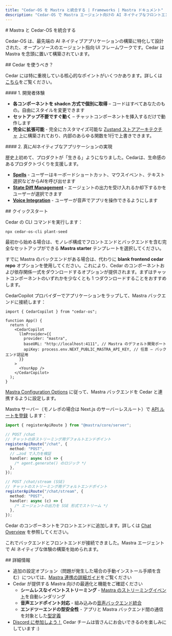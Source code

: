 ```yaml
---
title: "Cedar-OS を Mastra と統合する | Frameworks | Mastra ドキュメント"
description: "Cedar-OS で Mastra エージェント向けの AI ネイティブなフロントエンドを構築する"
---
```




<div id="integrate-cedar-os-with-mastra">
  # Mastra と Cedar-OS を統合する
</div>

Cedar-OS は、最先端の AI ネイティブアプリケーションの構築に特化して設計された、オープンソースのエージェント指向 UI フレームワークです。Cedar は Mastra を念頭に置いて構築されています。

<div id="should-you-use-cedar">
  ## Cedar を使うべき？
</div>

Cedar には特に重視している核心的なポイントがいくつかあります。詳しくは[こちら](https://docs.cedarcopilot.com/introduction/philosophy)をご覧ください。

<div id="1-developer-experience">
  #### 1. 開発者体験
</div>

- **各コンポーネントを shadcn 方式で個別に取得** – コードはすべてあなたのもの。自由にスタイルを変更できます
- **セットアップ不要ですぐ動く** – チャットコンポーネントを挿入するだけで動作します
- **完全に拡張可能** - 完全にカスタマイズ可能な [Zustand ストアアーキテクチャ](https://docs.cedarcopilot.com/introduction/architecture) 上に構築されており、内部のあらゆる関数を1行で上書きできます。

<div id="2-enabling-truly-ai-native-applications">
  #### 2. 真にAIネイティブなアプリケーションの実現
</div>

歴史上初めて、プロダクトが「生きる」ようになりました。Cedarは、生命感のあるプロダクトづくりを支援します。

- **[Spells](https://docs.cedarcopilot.com/spells/spells#what-are-spells)** - ユーザーはキーボードショートカット、マウスイベント、テキスト選択などからAIを呼び出せます
- **[State Diff Management](https://docs.cedarcopilot.com/state-diff/using-state-diff)** - エージェントの出力を受け入れるか却下するかをユーザーが選択できます
- **[Voice Integration](https://docs.cedarcopilot.com/voice/voice-integration)** - ユーザーが音声でアプリを操作できるようにします

<div id="quick-start">
  ## クイックスタート
</div>

<Steps>

<StepItem>

Cedar の CLI コマンドを実行します：

```bash
npx cedar-os-cli plant-seed
```

最初から始める場合は、モノレポ構成でフロントエンドとバックエンドを含む完全なセットアップができる **Mastra starter** テンプレートを選択してください。

すでに Mastra のバックエンドがある場合は、代わりに **blank frontend cedar repo** オプションを使用してください。これにより、Cedar のコンポーネントおよび依存関係一式をダウンロードするオプションが提供されます。まずはチャットコンポーネントのいずれかを少なくとも 1 つダウンロードすることをおすすめします。

</StepItem>

<StepItem>

CedarCopilot プロバイダーでアプリケーションをラップして、Mastra バックエンドに接続します：

```tsx
import { CedarCopilot } from "cedar-os";

function App() {
  return (
    <CedarCopilot
      llmProvider={{
        provider: "mastra",
        baseURL: "http://localhost:4111", // Mastra のデフォルト開発ポート
        apiKey: process.env.NEXT_PUBLIC_MASTRA_API_KEY, // 任意 — バックエンド認証用
      }}
    >
      <YourApp />
    </CedarCopilot>
  );
}
```

</StepItem>

<StepItem>

[Mastra Configuration Options](https://docs.cedarcopilot.com/agent-backend-connection/agent-backend-connection#mastra-configuration-options) に従って、Mastra バックエンドを Cedar と連携するように設定します。

Mastra サーバー（モノレポの場合は Next.js のサーバーレスルート）で [API ルートを登録](https://mastra.ai/en/examples/deployment/custom-api-route) します：

```ts mastra/src/index.ts
import { registerApiRoute } from "@mastra/core/server";

// POST /chat
// チャットの非ストリーミング用デフォルトエンドポイント
registerApiRoute("/chat", {
  method: "POST",
  // …zod で入力を検証
  handler: async (c) => {
    /* agent.generate() のロジック */
  },
});

// POST /chat/stream (SSE)
// チャットのストリーミング用デフォルトエンドポイント
registerApiRoute("/chat/stream", {
  method: "POST",
  handler: async (c) => {
    /* エージェントの出力を SSE 形式でストリーム */
  },
});
```

</StepItem>

<StepItem>

Cedar のコンポーネントをフロントエンドに追加します。詳しくは [Chat Overview](https://docs.cedarcopilot.com/chat/chat-overview) を参照してください。

これでバックエンドとフロントエンドが接続できました。Mastra エージェントで AI ネイティブな体験の構築を始められます。

</StepItem>

</Steps>

<div id="more-information">
  ## 詳細情報
</div>

- 追加の設定オプション（問題が発生した場合の手動インストール手順を含む）については、[Mastra 連携の詳細ガイド](https://docs.cedarcopilot.com/agent-backend-connection/mastra#extending-mastra)をご覧ください
- Cedar が提供する Mastra 向けの最適化と機能をご確認ください
  - **シームレスなイベントストリーミング** - [Mastra のストリーミングイベント](https://docs.cedarcopilot.com/chat/custom-message-rendering#mastra-event-renderer)を自動レンダリング
  - **音声エンドポイント対応** - 組み込みの[音声バックエンド統合](https://docs.cedarcopilot.com/voice/agentic-backend#endpoint-configuration)
  - **エンドツーエンドの型安全性** - アプリと Mastra バックエンド間の通信を対象とした[型定義](https://docs.cedarcopilot.com/type-safety/typing-agent-requests)
- [Discord に参加しよう！](https://discord.gg/4AWawRjNdZ) Cedar チームは皆さんにお会いできるのを楽しみにしています :)
